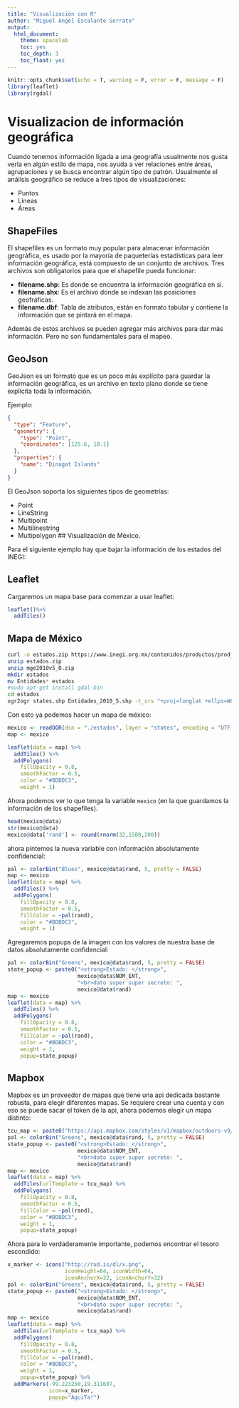 ```yaml
---
title: "Visualización con R"
author: "Miguel Angel Escalante Serrato"
output:
  html_document:
    theme: spacelab
    toc: yes
    toc_depth: 3
    toc_float: yes
---
```


```r
knitr::opts_chunk$set(echo = T, warning = F, error = F, message = F)
library(leaflet)
library(rgdal)
```

# Visualizacion de información geográfica

Cuando tenemos información ligada a una geografía usualmente nos gusta verla en algún estilo de mapa, nos ayuda a ver relaciones entre áreas, agrupaciones y se busca encontrar algún tipo de patrón. Usualmente el análisis geográfico se reduce a tres tipos de visualizaciones: 

- Puntos
- Líneas
- Áreas

## ShapeFiles 

El shapefiles es un formato muy popular para almacenar información geográfica, es usado por la mayoría de paqueterías estadísticas para leer información geográfica, está compuesto de un conjunto de archivos. Tres archivos son obligatorios para que el shapefile pueda funcionar: 

- **filename.shp**: Es donde se encuentra la información geográfica en si. 
- **filename.shx**: Es el archivo donde se indexan las posiciones geofráficas. 
- **filename.dbf**: Tabla de atributos, están en formato tabular y contiene la información que se pintará en el mapa. 

Además de estos archivos se pueden agregar más archivos para dar más información. Pero no son fundamentales para el mapeo. 

## GeoJson

GeoJson es un formato que es un poco más explícito para guardar la información geográfica, es un archivo en texto plano donde se tiene explícita toda la información. 

Ejemplo:

```json
{
  "type": "Feature",
  "geometry": {
    "type": "Point",
    "coordinates": [125.6, 10.1]
  },
  "properties": {
    "name": "Dinagat Islands"
  }
}
```
El GeoJson soporta  los siguientes tipos de geometrías:

- Point
- LineString
- Multipoint
- Multilinestring
- Multipolygon
## Visualización de México. 

Para el siguiente ejemplo hay que bajar la información de los estados del INEGI: 

## Leaflet

Cargaremos un mapa base para comenzar a usar leaflet: 

```r
leaflet()%>%
  addTiles()
```

## Mapa de México


```bash
curl -o estados.zip https://www.inegi.org.mx/contenidos/productos/prod_serv/contenidos/espanol/bvinegi/productos/geografia/marc_geo/702825292812_s.zip
unzip estados.zip
unzip mge2010v5_0.zip
mkdir estados
mv Entidades* estados
#sudo apt-get install gdal-bin
cd estados
ogr2ogr states.shp Entidades_2010_5.shp -t_srs "+proj=longlat +ellps=WGS84 +no_defs +towgs84=0,0,0"
```

Con esto ya podemos hacer un mapa de méxico: 
```r
mexico <- readOGR(dsn = "./estados", layer = "states", encoding = "UTF-8")
map <- mexico
```

```r
leaflet(data = map) %>%
  addTiles() %>%
  addPolygons(
    fillOpacity = 0.8, 
    smoothFactor = 0.5,
    color = "#BDBDC3", 
    weight = 1)
```

Ahora podemos ver lo que tenga la variable `mexico` (en la que guardamos la información de los shapefiles).

```r

head(mexico@data)
str(mexico@data)
mexico@data['rand'] <- round(rnorm(32,1500,200))
```

ahora pintemos la nueva variable con información absolutamente confidencial: 

```r
pal <- colorBin("Blues", mexico@data$rand, 5, pretty = FALSE)
map <- mexico
leaflet(data = map) %>%
  addTiles() %>%
  addPolygons(
    fillOpacity = 0.8, 
    smoothFactor = 0.5,
    fillColor = ~pal(rand),
    color = "#BDBDC3", 
    weight = 1)
```

Agregaremos popups de la imagen con los valores de nuestra base de datos absolutamente confidencial: 


```r
pal <- colorBin("Greens", mexico@data$rand, 5, pretty = FALSE)
state_popup <- paste0("<strong>Estado: </strong>", 
                      mexico@data$NOM_ENT, 
                      "<br>dato super super secreto: ", 
                      mexico@data$rand)
map <- mexico
leaflet(data = map) %>%
  addTiles() %>%
  addPolygons(
    fillOpacity = 0.8, 
    smoothFactor = 0.5,
    fillColor = ~pal(rand),
    color = "#BDBDC3", 
    weight = 1, 
    popup=state_popup)
```

## Mapbox 

Mapbox es un proveedor de mapas que tiene una api dedicada bastante robusta, para elegir diferentes mapas. Se requiere crear una cuenta y con eso se puede sacar el token de la api, ahora podemos elegir un mapa distinto: 


```r
tcu_map <- paste0("https://api.mapbox.com/styles/v1/mapbox/outdoors-v9/tiles/256/{z}/{x}/{y}?access_token=",Sys.getenv("MAPBOX_TOKEN"))
pal <- colorBin("Greens", mexico@data$rand, 5, pretty = FALSE)
state_popup <- paste0("<strong>Estado: </strong>", 
                      mexico@data$NOM_ENT, 
                      "<br>dato super super secreto: ", 
                      mexico@data$rand)
map <- mexico
leaflet(data = map) %>%
  addTiles(urlTemplate = tcu_map) %>%
  addPolygons(
    fillOpacity = 0.8, 
    smoothFactor = 0.5,
    fillColor = ~pal(rand),
    color = "#BDBDC3", 
    weight = 1, 
    popup=state_popup)
```


Ahora para lo verdaderamente importante, podemos encontrar el tesoro escondido:


                  

```r
x_marker <- icons("http://rud.is/dl/x.png",
                  iconHeight=64, iconWidth=64,
                  iconAnchorX=32, iconAnchorY=32)
pal <- colorBin("Greens", mexico@data$rand, 5, pretty = FALSE)
state_popup <- paste0("<strong>Estado: </strong>", 
                      mexico@data$NOM_ENT, 
                      "<br>dato super super secreto: ", 
                      mexico@data$rand)
map <- mexico
leaflet(data = map) %>%
  addTiles(urlTemplate = tcu_map) %>%
  addPolygons(
    fillOpacity = 0.8, 
    smoothFactor = 0.5,
    fillColor = ~pal(rand),
    color = "#BDBDC3", 
    weight = 1, 
    popup=state_popup) %>% 
  addMarkers(-99.223250,19.311697, 
             icon=x_marker, 
             popup="AquiTa!")

```
